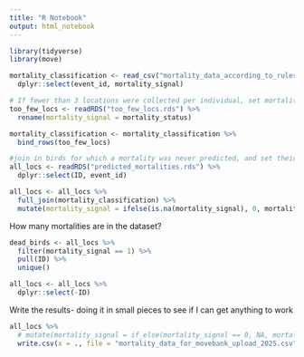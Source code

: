 ```yaml
---
title: "R Notebook"
output: html_notebook
---
```


```r
library(tidyverse)
library(move)
```

```r
mortality_classification <- read_csv("mortality_data_according_to_rules.csv") %>% 
  dplyr::select(event_id, mortality_signal)

# If fewer than 3 locations were collected per individual, set mortality signal to 0
too_few_locs <- readRDS("too_few_locs.rds") %>% 
  rename(mortality_signal = mortality_status)

mortality_classification <- mortality_classification %>% 
  bind_rows(too_few_locs)

#join in birds for which a mortality was never predicted, and set their mort state to 0
all_locs <- readRDS("predicted_mortalities.rds") %>% 
  dplyr::select(ID, event_id)

all_locs <- all_locs %>% 
  full_join(mortality_classification) %>% 
  mutate(mortality_signal = ifelse(is.na(mortality_signal), 0, mortality_signal)) #if mortality signal is NA, return 0

```

How many mortalities are in the dataset?
```r
dead_birds <- all_locs %>% 
  filter(mortality_signal == 1) %>% 
  pull(ID) %>% 
  unique() 

all_locs <- all_locs %>% 
  dplyr::select(-ID)
```

Write the results- doing it in small pieces to see if I can get anything to work
```r
all_locs %>% 
  # mutate(mortality_signal = if_else(mortality_signal == 0, NA, mortality_signal)) %>% 
  write.csv(x = ., file = "mortality_data_for_movebank_upload_2025.csv", row.names = FALSE, quote = FALSE, na = "") #, eol = "\r\n", fileEncoding = "UTF8"
```


